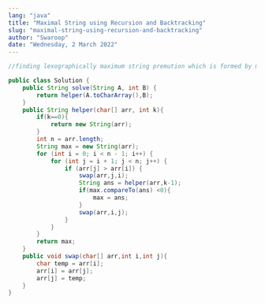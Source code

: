 ```yaml
---
lang: "java"
title: "Maximal String using Recursion and Backtracking"
slug: "maximal-string-using-recursion-and-backtracking"
author: "Swaroop"
date: "Wednesday, 2 March 2022"
---
```

```java
//finding lexographically maximum string premution which is formed by making atmost k swaps

public class Solution {
    public String solve(String A, int B) {
        return helper(A.toCharArray(),B);
    }
    public String helper(char[] arr, int k){
        if(k==0){
            return new String(arr);
        }
        int n = arr.length;
        String max = new String(arr);
        for (int i = 0; i < n - 1; i++) {
            for (int j = i + 1; j < n; j++) {
                if (arr[j] > arr[i]) {
                    swap(arr,j,i);
                    String ans = helper(arr,k-1);
                    if(max.compareTo(ans) <0){
                        max = ans;
                    }
                    swap(arr,i,j);
                }
            }
        }
        return max;
    }
    public void swap(char[] arr,int i,int j){
        char temp = arr[i];
        arr[i] = arr[j];
        arr[j] = temp;
    }
}
```